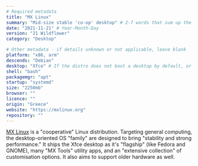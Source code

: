```yaml
---
# Required metadata
title: "MX Linux"
summary: "Mid-size stable 'co-op' desktop" # 2-7 words that sum up the distribution
date: "2021-11-21" # Year-Month-Day
version: "21 Wildflower"
category: "Desktop"

# Other metadata - if details unknown or not applicable, leave blank
platform: "x86, arm"
descends: "Debian"
desktop: "Xfce" # If the distro does not boot a desktop by default, or doesn't ship one, leave 'desktop' blank
shell: "bash"
packagemgr: "apt"
startup: "systemd"
size: "2250mb"
browser: ""
licence: ""
origin: "Greece"
website: "https://mxlinux.org"
repository: ""
---
```


[MX Linux](https://mxlinux.org) is a "cooperative" Linux distribution. Targeting general computing, the desktop-oriented OS "family" are designed to bring "stability and strong performance." It ships the Xfce desktop as it's "flagship" (like Fedora and GNOME), many "MX Tools" utility apps, and an "extensive collection" of customisation options. It also aims to support older hardware as well.
